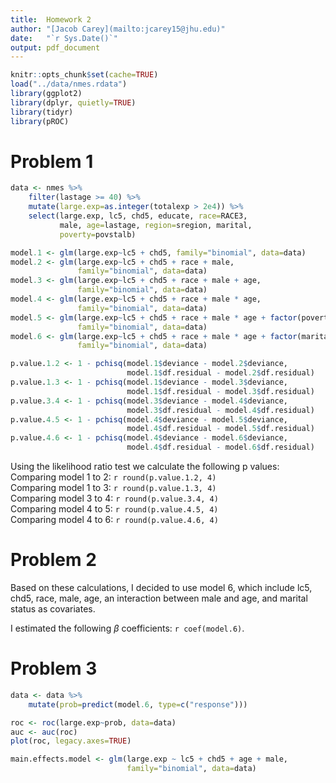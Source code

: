 ```yaml
---
title:  Homework 2
author: "[Jacob Carey](mailto:jcarey15@jhu.edu)"
date:   "`r Sys.Date()`"
output: pdf_document
---
```


```r
knitr::opts_chunk$set(cache=TRUE)
load("../data/nmes.rdata")
library(ggplot2)
library(dplyr, quietly=TRUE)
library(tidyr)
library(pROC)
```

Problem 1
=========
```r
data <- nmes %>%
    filter(lastage >= 40) %>%
    mutate(large.exp=as.integer(totalexp > 2e4)) %>%
    select(large.exp, lc5, chd5, educate, race=RACE3,
           male, age=lastage, region=sregion, marital,
           poverty=povstalb)

model.1 <- glm(large.exp~lc5 + chd5, family="binomial", data=data)
model.2 <- glm(large.exp~lc5 + chd5 + race + male, 
               family="binomial", data=data)
model.3 <- glm(large.exp~lc5 + chd5 + race + male + age, 
               family="binomial", data=data)
model.4 <- glm(large.exp~lc5 + chd5 + race + male * age, 
               family="binomial", data=data)
model.5 <- glm(large.exp~lc5 + chd5 + race + male * age + factor(poverty),
               family="binomial", data=data)
model.6 <- glm(large.exp~lc5 + chd5 + race + male * age + factor(marital),
               family="binomial", data=data)

p.value.1.2 <- 1 - pchisq(model.1$deviance - model.2$deviance,
                          model.1$df.residual - model.2$df.residual)
p.value.1.3 <- 1 - pchisq(model.1$deviance - model.3$deviance,
                          model.1$df.residual - model.3$df.residual)
p.value.3.4 <- 1 - pchisq(model.3$deviance - model.4$deviance,
                          model.3$df.residual - model.4$df.residual)
p.value.4.5 <- 1 - pchisq(model.4$deviance - model.5$deviance,
                          model.4$df.residual - model.5$df.residual)
p.value.4.6 <- 1 - pchisq(model.4$deviance - model.6$deviance,
                          model.4$df.residual - model.6$df.residual)
```

Using the likelihood ratio test we calculate the following p values:  
Comparing model 1 to 2: `r round(p.value.1.2, 4)`  
Comparing model 1 to 3: `r round(p.value.1.3, 4)`  
Comparing model 3 to 4: `r round(p.value.3.4, 4)`  
Comparing model 4 to 5: `r round(p.value.4.5, 4)`  
Comparing model 4 to 6: `r round(p.value.4.6, 4)`  

Problem 2
=========
Based on these calculations, I decided to use model 6, which include
lc5, chd5, race, male, age, an interaction between male and age, and
marital status as covariates.

I estimated the following $\beta$ coefficients:
`r coef(model.6)`.

Problem 3
=========
```r
data <- data %>%
    mutate(prob=predict(model.6, type=c("response")))

roc <- roc(large.exp~prob, data=data)
auc <- auc(roc)
plot(roc, legacy.axes=TRUE)

main.effects.model <- glm(large.exp ~ lc5 + chd5 + age + male,
                          family="binomial", data=data)

```
